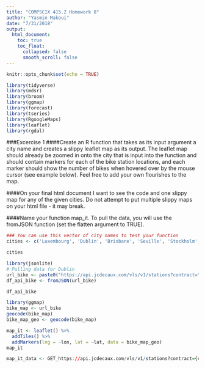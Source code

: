 ```yaml
---
title: "COMPSCIX 415.2 Homework 8"
author: "Yasmin Makoui"
date: "7/31/2018"
output: 
  html_document: 
    toc: true
    toc_float:
      collapsed: false
      smooth_scroll: false
---
```


```r
knitr::opts_chunk$set(echo = TRUE)
```

```r
library(tidyverse)
library(mdsr)
library(broom)
library(ggmap)
library(forecast)
library(tseries)
library(RgoogleMaps)
library(leaflet)
library(rgdal)
```

###Excercise 1
####Create an R function that takes as its input argument a city name and creates a slippy leaflet map as its output. The leaflet map should already be zoomed in onto the city that is input into the function and should contain markers for each of the bike station locations, and each marker should show the number of bikes when hovered over by the mouse cursor (see example below). Feel free to add your own flourishes to the map.

####On your final html document I want to see the code and one slippy map for any of the given cities. Do not attempt to put multiple slippy maps on your html file - it may break.

####Name your function map_it. To pull the data, you will use the fromJSON function (set the flatten argument to TRUE).

```r
### You can use this vector of city names to test your function
cities <- c('Luxembourg', 'Dublin', 'Brisbane', 'Seville', 'Stockholm', 'Ljubljana')

cities
```
```r
library(jsonlite)
# Pulling data for Dublin
url_bike <- paste0("https://api.jcdecaux.com/vls/v1/stations?contract=",'Dublin',"&apiKey=b320f0b8ee7497f3b9238c637ac31bbfb27a8388")
df_api_bike <- fromJSON(url_bike)

df_api_bike

```

```r
library(ggmap)
bike_map <- url_bike
geocode(bike_map)
bike_map_geo <- geocode(bike_map)

map_it <- leaflet() %>%
  addTiles() %>%
  addMarkers(lng = ~lon, lat = ~lat, data = bike_map_geo)
map_it
```


```r
map_it_data <- GET_https://api.jcdecaux.com/vls/v1/stations?contract={contract_name}&apiKey={b320f0b8ee7497f3b9238c637ac31bbfb27a8388}
```

